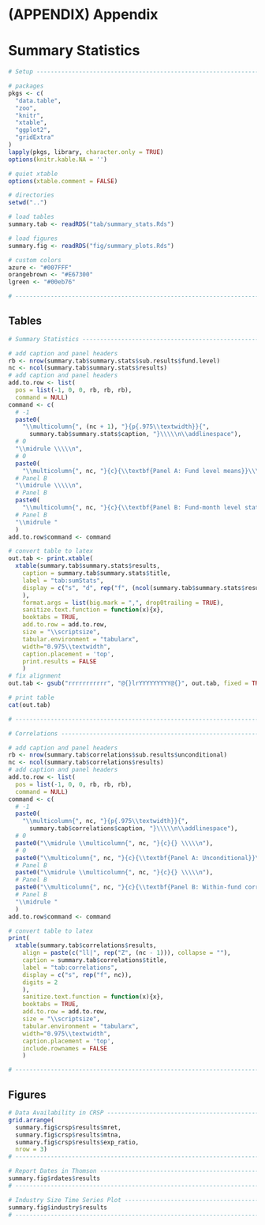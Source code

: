 # (APPENDIX) Appendix {-}

\singlespacing

# Summary Statistics

```r
# Setup ------------------------------------------------------------------------

# packages
pkgs <- c(
  "data.table",
  "zoo",
  "knitr",
  "xtable",
  "ggplot2",
  "gridExtra"
)
lapply(pkgs, library, character.only = TRUE)
options(knitr.kable.NA = '')

# quiet xtable
options(xtable.comment = FALSE)

# directories
setwd("..")

# load tables
summary.tab <- readRDS("tab/summary_stats.Rds")

# load figures
summary.fig <- readRDS("fig/summary_plots.Rds")

# custom colors
azure <- "#007FFF"
orangebrown <- "#E67300"
lgreen <- "#00eb76"

# -----------------------------------------------------------------------------
```


## Tables


```r
# Summary Statistics -----------------------------------------------------------

# add caption and panel headers
rb <- nrow(summary.tab$summary.stats$sub.results$fund.level)
nc <- ncol(summary.tab$summary.stats$results)
# add caption and panel headers
add.to.row <- list(
  pos = list(-1, 0, 0, rb, rb, rb), 
  command = NULL)
command <- c(
  # -1
  paste0(
    "\\multicolumn{", (nc + 1), "}{p{.975\\textwidth}}{",
	  summary.tab$summary.stats$caption, "}\\\\\n\\addlinespace"),
  # 0
  "\\midrule \\\\\n",
  # 0
  paste0(
    "\\multicolumn{", nc, "}{c}{\\textbf{Panel A: Fund level means}}\\\\\n"),
  # Panel B
  "\\midrule \\\\\n",
  # Panel B
  paste0(
    "\\multicolumn{", nc, "}{c}{\\textbf{Panel B: Fund-month level statistics}} \\\\\n"),
  # Panel B
  "\\midrule "
  )
add.to.row$command <- command

# convert table to latex
out.tab <- print.xtable(
  xtable(summary.tab$summary.stats$results,
    caption = summary.tab$summary.stats$title,
    label = "tab:sumStats",
    display = c("s", "d", rep("f", (ncol(summary.tab$summary.stats$results) - 1)))
    ),
    format.args = list(big.mark = ",", drop0trailing = TRUE),
    sanitize.text.function = function(x){x},
    booktabs = TRUE,
    add.to.row = add.to.row,
    size = "\\scriptsize",
    tabular.environment = "tabularx",
    width="0.975\\textwidth",
    caption.placement = 'top',
    print.results = FALSE
    )
# fix alignment
out.tab <- gsub("rrrrrrrrrrr", "@{}lrYYYYYYYYY@{}", out.tab, fixed = TRUE)

# print table
cat(out.tab)

# ------------------------------------------------------------------------------
```


\clearpage


```r
# Correlations -----------------------------------------------------------------

# add caption and panel headers
rb <- nrow(summary.tab$correlations$sub.results$unconditional)
nc <- ncol(summary.tab$correlations$results)
# add caption and panel headers
add.to.row <- list(
  pos = list(-1, 0, 0, rb, rb, rb), 
  command = NULL)
command <- c(
  # -1
  paste0(
    "\\multicolumn{", nc, "}{p{.975\\textwidth}}{",
	  summary.tab$correlations$caption, "}\\\\\n\\addlinespace"),
  # 0
  paste0("\\midrule \\multicolumn{", nc, "}{c}{} \\\\\n"),
  # 0
  paste0("\\multicolumn{", nc, "}{c}{\\textbf{Panel A: Unconditional}}\\\\\n"),
  # Panel B
  paste0("\\midrule \\multicolumn{", nc, "}{c}{} \\\\\n"),
  # Panel B
  paste0("\\multicolumn{", nc, "}{c}{\\textbf{Panel B: Within-fund correlations}} \\\\\n"),
  # Panel B
  "\\midrule "
  )
add.to.row$command <- command

# convert table to latex
print(
  xtable(summary.tab$correlations$results,
    align = paste(c("ll|", rep("Z", (nc - 1))), collapse = ""),
    caption = summary.tab$correlations$title,
    label = "tab:correlations",
    display = c("s", rep("f", nc)),
    digits = 2
    ),
    sanitize.text.function = function(x){x},
    booktabs = TRUE,
    add.to.row = add.to.row,
    size = "\\scriptsize",
    tabular.environment = "tabularx",
    width="0.975\\textwidth",
    caption.placement = 'top',
    include.rownames = FALSE
    )

# ------------------------------------------------------------------------------
```

\clearpage


## Figures


```r
# Data Availability in CRSP ----------------------------------------------------
grid.arrange(
  summary.fig$crsp$results$mret,
  summary.fig$crsp$results$mtna,
  summary.fig$crsp$results$exp_ratio, 
  nrow = 3)
# -----------------------------------------------------------------------------
```


```r
# Report Dates in Thomson ------------------------------------------------------
summary.fig$rdates$results
# -------------------------------------------------------------------------------
```


```r
# Industry Size Time Series Plot -----------------------------------------------
summary.fig$industry$results
# ------------------------------------------------------------------------------
```
